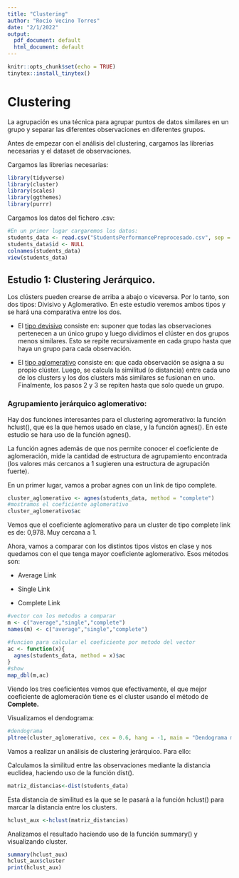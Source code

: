 ---
title: "Clustering"
author: "Rocío Vecino Torres"
date: "2/1/2022"
output: 
  pdf_document: default
  html_document: default
---

```{r setup, include=FALSE}
knitr::opts_chunk$set(echo = TRUE)
tinytex::install_tinytex()
```

# Clustering

La agrupación es una técnica para agrupar puntos de datos similares en un grupo y separar las diferentes observaciones en diferentes grupos.

Antes de empezar con el análisis del clustering, cargamos las librerias necesarias y el dataset de observaciones.

Cargamos las librerias necesarias:

```{r}
library(tidyverse)
library(cluster)
library(scales)
library(ggthemes)
library(purrr)
```

Cargamos los datos del fichero .csv:

```{r}
#En un primer lugar cargaremos los datos: 
students_data <- read.csv("StudentsPerformancePreprocesado.csv", sep = ',', head = TRUE)
students_data$id <- NULL
colnames(students_data)
view(students_data)
```

## Estudio 1: Clustering Jerárquico. 

Los clústers pueden crearse de arriba a abajo o viceversa. Por lo tanto, son dos tipos: Divisivo y Aglomerativo. En este estudio veremos ambos tipos y se hará una comparativa entre los dos.

-   El [tipo devisivo]{.ul} consiste en: suponer que todas las observaciones pertenecen a un único grupo y luego dividimos el clúster en dos grupos menos similares. Esto se repite recursivamente en cada grupo hasta que haya un grupo para cada observación.

-   El [tipo aglomerativo]{.ul} consiste en: que cada observación se asigna a su propio clúster. Luego, se calcula la similitud (o distancia) entre cada uno de los clusters y los dos clusters más similares se fusionan en uno. Finalmente, los pasos 2 y 3 se repiten hasta que solo quede un grupo.

### Agrupamiento jerárquico aglomerativo: 

Hay dos funciones interesantes para el clustering agromerativo: la función hclust(), que es la que hemos usado en clase, y la función agnes(). En este estudio se hara uso de la función agnes().

La función agnes además de que nos permite conocer el coeficiente de aglomeración, mide la cantidad de estructura de agrupamiento encontrada (los valores más cercanos a 1 sugieren una estructura de agrupación fuerte).

En un primer lugar, vamos a probar agnes con un link de tipo complete.

```{r}
cluster_aglomerativo <- agnes(students_data, method = "complete")
#mostramos el coeficiente aglomerativo
cluster_aglomerativo$ac
```

Vemos que el coeficiente aglomerativo para un cluster de tipo complete link es de: 0,978. Muy cercana a 1.

Ahora, vamos a comparar con los distintos tipos vistos en clase y nos quedamos con el que tenga mayor coeficiente aglomerativo. Esos métodos son:

-   Average Link

-   Single Link

-   Complete Link

```{r}
#vector con los metodos a comparar 
m <- c("average","single","complete")
names(m) <- c("average","single","complete")

#funcion para calcular el coeficiente por metodo del vector
ac <- function(x){
  agnes(students_data, method = x)$ac
}
#show
map_dbl(m,ac)
```

Viendo los tres coeficientes vemos que efectivamente, el que mejor coeficiente de aglomeración tiene es el cluster usando el método de **Complete.**

Visualizamos el dendograma:

```{r}
#dendograma
pltree(cluster_aglomerativo, cex = 0.6, hang = -1, main = "Dendograma método complete")
```

Vamos a realizar un análisis de clustering jerárquico. Para ello:

Calculamos la similitud entre las observaciones mediante la distancia euclídea, haciendo uso de la función dist().

```{r}
matriz_distancias<-dist(students_data)
```

Esta distancia de similitud es la que se le pasará a la función hclust() para marcar la distancia entre los clusters.

```{r}
hclust_aux <-hclust(matriz_distancias)
```

Analizamos el resultado haciendo uso de la función summary() y visualizando cluster.

```{r}
summary(hclust_aux)
hclust_aux$cluster
print(hclust_aux)
```
